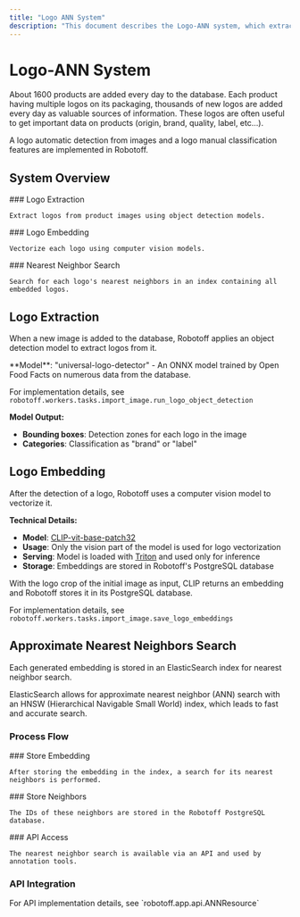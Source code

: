 ```yaml
---
title: "Logo ANN System"
description: "This document describes the Logo-ANN system, which extracts, vectorizes, and searches for nearest neighbors of logos in product images. It covers logo extraction using object detection, embedding with CLIP, and approximate nearest neighbors search using Elasticsearch."
---
```



# Logo-ANN System

<Callout type="info">
  About 1600 products are added every day to the database. Each product having multiple logos on its packaging, thousands of new logos are added every day as valuable sources of information. These logos are often useful to get important data on products (origin, brand, quality, label, etc...).
</Callout>

A logo automatic detection from images and a logo manual classification features are implemented in Robotoff.

## System Overview

<Steps>
  <Step>
    ### Logo Extraction
    
    Extract logos from product images using object detection models.
  </Step>

  <Step>
    ### Logo Embedding
    
    Vectorize each logo using computer vision models.
  </Step>

  <Step>
    ### Nearest Neighbor Search
    
    Search for each logo's nearest neighbors in an index containing all embedded logos.
  </Step>
</Steps>

## Logo Extraction

When a new image is added to the database, Robotoff applies an object detection model to extract logos from it.

<Callout type="info">
  **Model**: "universal-logo-detector" - An ONNX model trained by Open Food Facts on numerous data from the database.
  
  For implementation details, see `robotoff.workers.tasks.import_image.run_logo_object_detection`
</Callout>

**Model Output:**
- **Bounding boxes**: Detection zones for each logo in the image
- **Categories**: Classification as "brand" or "label"

<Card title="Model Information" href="https://github.com/openfoodfacts/robotoff-models/releases" description="Learn more about the universal-logo-detector model in the robotoff-models release" />

## Logo Embedding

After the detection of a logo, Robotoff uses a computer vision model to vectorize it.

<Cards>
  <Card title="CLIP Model" href="https://huggingface.co/docs/transformers/model_doc/clip" description="CLIP-vit-base-patch32 model developed and trained by OpenAI" />
  <Card title="Embedding Benchmark" href="https://openfoodfacts.github.io/robotoff/research/logo-detection/embedding-benchmark/" description="Benchmark results that led to choosing CLIP-vit-base-patch32" />
</Cards>

**Technical Details:**
- **Model**: [CLIP-vit-base-patch32](https://huggingface.co/docs/transformers/model_doc/clip)
- **Usage**: Only the vision part of the model is used for logo vectorization
- **Serving**: Model is loaded with [Triton](https://developer.nvidia.com/nvidia-triton-inference-server) and used only for inference
- **Storage**: Embeddings are stored in Robotoff's PostgreSQL database

<Callout type="info">
  With the logo crop of the initial image as input, CLIP returns an embedding and Robotoff stores it in its PostgreSQL database.
  
  For implementation details, see `robotoff.workers.tasks.import_image.save_logo_embeddings`
</Callout>

## Approximate Nearest Neighbors Search

Each generated embedding is stored in an ElasticSearch index for nearest neighbor search. 

<Callout type="info">
  ElasticSearch allows for approximate nearest neighbor (ANN) search with an HNSW (Hierarchical Navigable Small World) index, which leads to fast and accurate search.
</Callout>

<Card title="ANN Benchmark" href="https://openfoodfacts.github.io/robotoff/research/logo-detection/ann-benchmark/" description="Performance benchmarks for the ANN search implementation" />

### Process Flow

<Steps>
  <Step>
    ### Store Embedding
    
    After storing the embedding in the index, a search for its nearest neighbors is performed.
  </Step>

  <Step>
    ### Store Neighbors
    
    The IDs of these neighbors are stored in the Robotoff PostgreSQL database.
  </Step>

  <Step>
    ### API Access
    
    The nearest neighbor search is available via an API and used by annotation tools.
  </Step>
</Steps>

### API Integration

<Cards>
  <Card title="Search API" href="https://robotoff.openfoodfacts.org/api/v1/ann/search/185171?count=50" description="Nearest neighbor search API endpoint" />
  <Card title="Hunger Games" href="https://hunger.openfoodfacts.org/" description="Annotation game that uses the ANN search API" />
</Cards>

<Callout type="info">
  For API implementation details, see `robotoff.app.api.ANNResource`
</Callout>